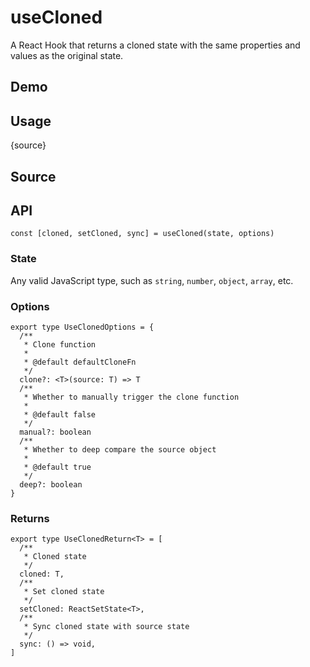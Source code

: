 # useCloned


<HooksType category="State" />

A React Hook that returns a cloned state with the same properties and values as the original state.

## Demo


<App />

## Usage


<RawCode>{source}</RawCode>

## Source


<Source />

## API

```tsx
const [cloned, setCloned, sync] = useCloned(state, options)
```

### State

Any valid JavaScript type, such as `string`, `number`, `object`, `array`, etc.

### Options

```tsx
export type UseClonedOptions = {
  /**
   * Clone function
   *
   * @default defaultCloneFn
   */
  clone?: <T>(source: T) => T
  /**
   * Whether to manually trigger the clone function
   *
   * @default false
   */
  manual?: boolean
  /**
   * Whether to deep compare the source object
   *
   * @default true
   */
  deep?: boolean
}
```

### Returns

```tsx
export type UseClonedReturn<T> = [
  /**
   * Cloned state
   */
  cloned: T,
  /**
   * Set cloned state
   */
  setCloned: ReactSetState<T>,
  /**
   * Sync cloned state with source state
   */
  sync: () => void,
]
```
